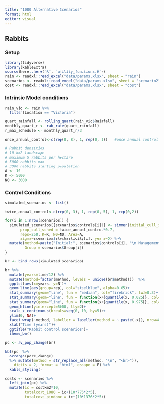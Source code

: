 ```yaml
---
title: "1080 Alternative Scenarios"
format: html
editor: visual
---
```


## Rabbits

### Setup

```r
library(tidyverse)
library(kableExtra)
source(here::here("R", "utility_functions.R"))
rain <- readxl::read_excel("data/params.xlsx", sheet = "rain")
scenarios <- readxl::read_excel("data/params.xlsx", sheet = "scenario2")
cost <- readxl::read_excel("data/params.xlsx", sheet = "cost")
```

### Intrinsic Model conditions

```r
rain_vic <- rain %>% 
  filter(Location == "Victoria")

quart_rainfall <- rolling_quart(rain_vic$Rainfall)
monthly_quart_r <- rab_rate(quart_rainfall)
r_max_schedule <- monthly_quart_r/3

once_annual_control<-c(rep(0, 8), 1, rep(0, 3))   #once annual control in September

# Rabbit densities 
# 10 km2 landscape
# maximum 5 rabbits per hectare
# 5000 rabbits max 
# 3000 rabbits starting population
A <- 10
K <- 5000
N0 <- 3000
```

### Control Conditions


```r
simulated_scenarios <- list()

twice_annual_control<-c(rep(0, 3), 1, rep(0, 5), 1, rep(0,2)) 

for(i in 1:nrow(scenarios)) {
  simulated_scenarios[[scenarios$controls[i]]] <- simmer(initial_cull_sched=once_annual_control*scenarios$efficacy[i]/100,
       prop_cull_sched = twice_annual_control*0.7,
       reps=250, K=K, N0=N0, Area=A, 
       sigma=scenarios$stochasticity[i], years=5) %>% 
  mutate(method=paste("Initial:", scenarios$controls[i], "\n Management: Poison 70% Efficacy 2x yearly"), 
         Group = scenarios$Group[i])
}

br <- bind_rows(simulated_scenarios) 

br %>%
  mutate(years=time/12) %>%
  mutate(method=factor(method, levels = unique(br$method)))  %>%
  ggplot(aes(x=years, y=N))+
  geom_line(aes(group=rep), col="steelblue", alpha=0.05)+
  stat_summary(geom="line", fun = "median", col="firebrick", lwd=0.3)+
  stat_summary(geom="line", fun = function(x){quantile(x, 0.025)}, col="firebrick", lty=2, lwd=0.2)+
  stat_summary(geom="line", fun = function(x){quantile(x, 0.975)}, col="firebrick", lty=2, lwd=0.2)+
  geom_hline(yintercept=5000, lty=2)+
  scale_x_continuous(breaks=seq(0, 10, by=5))+
  ylim(0, NA)+
  facet_wrap(~method, labeller = labeller(method = ~ paste(.x)), nrow=8)+
  xlab("Time (years)")+
  ggtitle("Rabbit control scenarios")+
  theme_bw()
```

```r
pc <- av_pop_change(br)

kbl(pc  %>%
  arrange(perc_change)
  %>% mutate(method = str_replace_all(method, "\n", "<br>")), 
    digits = 2, format = "html", escape = F) %>%
  kable_styling()
```

```r
costs <- scenarios %>%
  left_join(pc) %>%
  mutate(ic = costkm2*10, 
         totalcost_1080 = ic+(10*776*2*5), 
         totalcost_pindone = ic+(10*1376*2*5))
```

